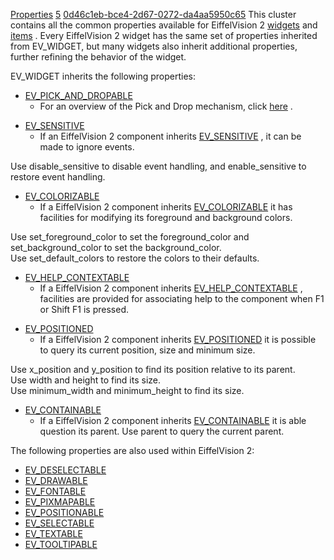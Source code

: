 [[Property:title|Properties]]
[[Property:weight|5]]
[[Property:uuid|0d46c1eb-bce4-2d67-0272-da4aa5950c65]]
This cluster contains all the common properties available for EiffelVision 2 [[Widgets|widgets]]  and [[Items|items]] . Every EiffelVision 2 widget has the same set of properties inherited from EV_WIDGET, but many widgets also inherit additional properties, further refining the behavior of the widget. 

EV_WIDGET inherits the following properties: 
*  [[ref:libraries/vision2/reference/ev_pick_and_dropable_chart|EV_PICK_AND_DROPABLE]]  
** For an overview of the Pick and Drop mechanism, click [[EiffelVision Pick and Drop|here]] . 

*  [[ref:libraries/vision2/reference/ev_sensitive_chart|EV_SENSITIVE]]  
**  If an EiffelVision 2 component inherits [[ref:libraries/vision2/reference/ev_sensitive_chart|EV_SENSITIVE]] , it can be made to ignore events. <br/>
Use <eiffel>disable_sensitive</eiffel> to disable event handling, and <eiffel>enable_sensitive</eiffel> to restore event handling. 

*  [[ref:libraries/vision2/reference/ev_colorizable_chart|EV_COLORIZABLE]]  
**  If a EiffelVision 2 component inherits [[ref:libraries/vision2/reference/ev_colorizable_chart|EV_COLORIZABLE]]  it has facilities for modifying its foreground and background colors. <br/>
Use <eiffel>set_foreground_color</eiffel> to set the <eiffel>foreground_color</eiffel> and <eiffel>set_background_color</eiffel> to set the <eiffel>background_color</eiffel>. <br/>
Use <eiffel>set_default_colors</eiffel> to restore the colors to their defaults. 

*  [[ref:libraries/vision2/reference/ev_help_contextable_chart|EV_HELP_CONTEXTABLE]]  
**  If a EiffelVision 2 component inherits [[ref:libraries/vision2/reference/ev_help_contextable_chart|EV_HELP_CONTEXTABLE]] , facilities are provided for associating help to the component when F1 or Shift F1 is pressed.

*  [[ref:libraries/vision2/reference/ev_positioned_chart|EV_POSITIONED]]  
**  If a EiffelVision 2 component inherits [[ref:libraries/vision2/reference/ev_positioned_chart|EV_POSITIONED]]  it is possible to query its current position, size and minimum size. <br/>
Use <eiffel>x_position</eiffel> and <eiffel>y_position</eiffel> to find its position relative to its parent. <br/>
Use <eiffel>width</eiffel> and <eiffel>height</eiffel> to find its size. <br/>
Use <eiffel>minimum_width</eiffel> and <eiffel>minimum_height</eiffel> to find its size. 

*  [[ref:libraries/vision2/reference/ev_containable_chart|EV_CONTAINABLE]]  
**  If a EiffelVision 2 component inherits [[ref:libraries/vision2/reference/ev_containable_chart|EV_CONTAINABLE]]  it is able question its parent. Use parent to query the current parent.



{{note|[[ref:libraries/vision2/reference/ev_containable_chart|EV_CONTAINABLE]]  has no features for setting the parent. In EiffelVision 2, a child has no features for setting its parent, while a parent such as ev_container contains routines for adding children (one example is <eiffel>extend</eiffel>). }}

The following properties are also used within EiffelVision 2: 
* [[ref:libraries/vision2/reference/ev_deselectable_chart|EV_DESELECTABLE]] 
* [[ref:libraries/vision2/reference/ev_drawable_chart|EV_DRAWABLE]] 
* [[ref:libraries/vision2/reference/ev_fontable_chart|EV_FONTABLE]] 
* [[ref:libraries/vision2/reference/ev_pixmapable_chart|EV_PIXMAPABLE]] 
* [[ref:libraries/vision2/reference/ev_positionable_chart|EV_POSITIONABLE]] 
* [[ref:libraries/vision2/reference/ev_selectable_chart|EV_SELECTABLE]] 
* [[ref:libraries/vision2/reference/ev_textable_chart|EV_TEXTABLE]] 
* [[ref:libraries/vision2/reference/ev_tooltipable_chart|EV_TOOLTIPABLE]] 

